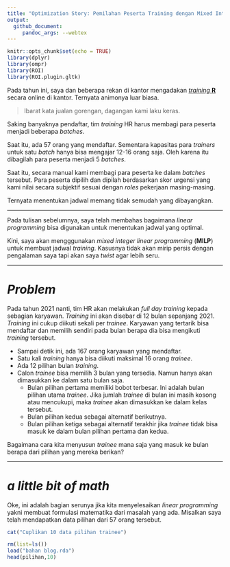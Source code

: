 ```yaml
---
title: "Optimization Story: Pemilahan Peserta Training dengan Mixed Integer Linear Programming"
output:
  github_document:
     pandoc_args: --webtex
---
```


```r
knitr::opts_chunk$set(echo = TRUE)
library(dplyr)
library(ompr)
library(ROI)
library(ROI.plugin.gltk)
```

Pada tahun ini, saya dan beberapa rekan di kantor mengadakan [_training_ __R__](https://ikanx101.com/blog/training-replikasi/) secara online di kantor. Ternyata animonya luar biasa. 

> Ibarat kata jualan gorengan, dagangan kami laku keras.

Saking banyaknya pendaftar, tim _training_ HR harus membagi para peserta menjadi beberapa _batches_.

Saat itu, ada 57 orang yang mendaftar. Sementara kapasitas para _trainers_ untuk satu _batch_ hanya bisa mengajar 12-16 orang saja. Oleh karena itu dibagilah para peserta menjadi 5 _batches_.

Saat itu, secara manual kami membagi para peserta ke dalam _batches_ tersebut. Para peserta dipilih dan dipilah berdasarkan skor urgensi yang kami nilai secara subjektif sesuai dengan _roles_ pekerjaan masing-masing.

Ternyata menentukan jadwal memang tidak semudah yang dibayangkan.

---

Pada tulisan sebelumnya, saya telah membahas bagaimana _linear programming_ bisa digunakan untuk menentukan jadwal yang optimal.

Kini, saya akan mengggunakan _mixed integer linear programming_ (__MILP__) untuk membuat jadwal _training_. Kasusnya tidak akan mirip persis dengan pengalaman saya tapi akan saya _twist_ agar lebih seru.

---

# _Problem_

Pada tahun 2021 nanti, tim HR akan melakukan _full day training_ kepada sebagian karyawan. _Training_ ini akan disebar di 12 bulan sepanjang 2021. _Training_ ini cukup diikuti sekali per _trainee_. Karyawan yang tertarik bisa mendaftar dan memilih sendiri pada bulan berapa dia bisa mengikuti _training_ tersebut.

- Sampai detik ini, ada 167 orang karyawan yang mendaftar.
- Satu kali _training_ hanya bisa diikuti maksimal 16 orang _trainee_.
- Ada 12 pilihan bulan _training_. 
- Calon _trainee_ bisa memilih 3 bulan yang tersedia. Namun hanya akan dimasukkan ke dalam satu bulan saja.
  - Bulan pilihan pertama memiliki bobot terbesar. Ini adalah bulan pilihan utama _trainee_. Jika jumlah _trainee_ di bulan ini masih kosong atau mencukupi, maka _trainee_ akan dimasukkan ke dalam kelas tersebut.
  - Bulan pilihan kedua sebagai alternatif berikutnya.
  - Bulan pilihan ketiga sebagai alternatif terakhir jika _trainee_ tidak bisa masuk ke dalam bulan pilihan pertama dan kedua.

Bagaimana cara kita menyusun _trainee_ mana saja yang masuk ke bulan berapa dari pilihan yang mereka berikan?

---

# _a little bit of math_

Oke, ini adalah bagian serunya jika kita menyelesaikan _linear programming_ yakni membuat formulasi matematika dari masalah yang ada. Misalkan saya telah mendapatkan data pilihan dari 57 orang tersebut.

```r
cat("Cuplikan 10 data pilihan trainee")

rm(list=ls())
load("bahan blog.rda")
head(pilihan,10)
```










